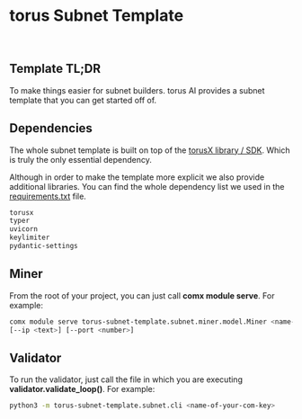
# torus Subnet Template

<SubnetCards />

<br />

## Template TL;DR

To make things easier for subnet builders.
torus AI provides a subnet template that you can get started off of.

## Dependencies

The whole subnet template is built on top of the [torusX library / SDK](https://github.com/renlabs-dev/torusx).
Which is truly the only essential dependency.

Although in order to make the template more explicit we also provide additional libraries.
You can find the whole dependency list we used in the [requirements.txt](./requirements.txt) file.

```txt
torusx
typer
uvicorn
keylimiter
pydantic-settings
```

## Miner

From the root of your project, you can just call **comx module serve**. For example:

```sh
comx module serve torus-subnet-template.subnet.miner.model.Miner <name-of-your-com-key> [--subnets-whitelist <your-subnet-netuid>] \
[--ip <text>] [--port <number>]
```

## Validator

To run the validator, just call the file in which you are executing **validator.validate_loop()**. For example:

```sh
python3 -m torus-subnet-template.subnet.cli <name-of-your-com-key>
```

